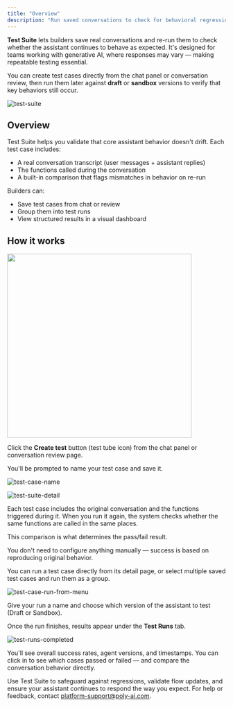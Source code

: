 ```yaml
---
title: "Overview"
description: "Run saved conversations to check for behavioral regressions in assistant responses."
---
```


**Test Suite** lets builders save real conversations and re-run them to check whether the assistant continues to behave as expected. It's designed for teams working with generative AI, where responses may vary — making repeatable testing essential.

You can create test cases directly from the chat panel or conversation review, then run them later against **draft** or **sandbox** versions to verify that key behaviors still occur.

![test-suite](/images/test-suite.png)

## Overview

Test Suite helps you validate that core assistant behavior doesn't drift. Each test case includes:

- A real conversation transcript (user messages + assistant replies)
- The functions called during the conversation
- A built-in comparison that flags mismatches in behavior on re-run

Builders can:
- Save test cases from chat or review
- Group them into test runs
- View structured results in a visual dashboard

## How it works

<Steps>

<Step title="Save a test case from chat or conversation review">

<Frame><img width="425" src="/images/create-test-case.png" /></Frame>

Click the **Create test** button (test tube icon) from the chat panel or conversation review page.

You'll be prompted to name your test case and save it.

![test-case-name](/images/test-case-name.png)
</Step>

<Step title="Test case contents and matching logic">

![test-suite-detail](/images/test-suite.png)

Each test case includes the original conversation and the functions triggered during it. When you run it again, the system checks whether the same functions are called in the same places.

This comparison is what determines the pass/fail result.

<Tip>You don't need to configure anything manually — success is based on reproducing original behavior.</Tip>
</Step>

<Step title="Run tests — individually or in groups">

You can run a test case directly from its detail page, or select multiple saved test cases and run them as a group.

![test-case-run-from-menu](/images/test-case-run-from-menu.png)

Give your run a name and choose which version of the assistant to test (Draft or Sandbox).
</Step>

<Step title="View run results and investigate regressions">

Once the run finishes, results appear under the **Test Runs** tab.

![test-runs-completed](/images/test-runs-completed.png)

You'll see overall success rates, agent versions, and timestamps. You can click in to see which cases passed or failed — and compare the conversation behavior directly.

</Step>

</Steps>

Use Test Suite to safeguard against regressions, validate flow updates, and ensure your assistant continues to respond the way you expect. For help or feedback, contact [platform-support@poly-ai.com](mailto:platform-support@poly-ai.com).